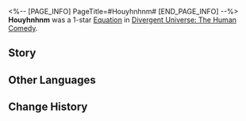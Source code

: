 <%-- [PAGE_INFO]
PageTitle=#Houyhnhnm#
[END_PAGE_INFO] --%>
{{Removed|Equation}}
{{Equation Infobox
|period   = The Human Comedy
|rarity   = 1
|path1    = Abundance*3
|path2    = Destruction*2
|effect   = Every stack of {{Extra Effect|Grit|60000005}} a character has will increase their Incoming Healing by {{Color|h|2%}}.
|mentions = Houyhnhnm
}}
'''Houyhnhnm''' was a 1-star [[Divergent Universe: The Human Comedy/Equations|Equation]] in [[Divergent Universe: The Human Comedy]].

==Story==
{{Description|Your thick armor blocks attacks and crushes starskiffs. Your four limbs roam around the battlefield as though you have inexhaustible energy. No mortal being is your match. Death nourishes the grass and the blood gathers into streams. The world is a vast wilderness, ready to be trampled and traversed by you.<br /><br />You wield a living weapon, a spear crafted by the borisin. Its tentacles can pierce through the chest of enemies and devour their bodies. Whenever you charge through the battlefield and fire, cries of agony come from your enemies' throats as well as the tip of their spear like the howling wind on wintry nights.<br /><br />Primal instincts and pleasures surge in your body, and you yearn to reclaim the freedom to hunt and kill in this age of iron and fire. You will march relentlessly forward until the day destruction, too, claims you.}}
<!--
==Gameplay Notes==
* 
-->
==Other Languages==
{{Other Languages
|en   = Houyhnhnm
|zhs  = 慧骃
|zht  = 慧駰
|ja   = {{Rubi|慧駿|けいしゅん}}
|ko   = 후이늠
|es   = Houyhnhnm
|fr   = Houyhnhnm
|ru   = Гуигнгнм
|th   = Houyhnhnm
|vi   = Tuệ Nhân
|de   = Houyhnhnm
|id   = Houyhnhnm
|pt   = Houyhnhnm
}}

==Change History==
{{Change History|2.3}}
